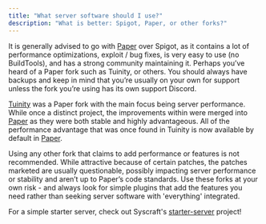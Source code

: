 ```yaml
---
title: "What server software should I use?"
description: "What is better: Spigot, Paper, or other forks?"
---
```


It is generally advised to go with [Paper](https://papermc.io/) over Spigot, as it contains a lot of performance optimizations, exploit / bug fixes, is very easy to use (no BuildTools), and has a strong community maintaining it. Perhaps you’ve heard of a Paper fork such as Tuinity, or others. You should always have backups and keep in mind that you’re usually on your own for support unless the fork you’re using has its own support Discord.

[Tuinity](https://github.com/Spottedleaf/Tuinity) was a Paper fork with the main focus being server performance. While once a distinct project, the improvements within were merged into [Paper](https://papermc.io/) as they were both stable and highly advantageous. All of the performance advantage that was once found in Tuinity is now available by default in [Paper](https://papermc.io/).

Using any other fork that claims to add performance or features is not recommended. While attractive because of certain patches, the patches marketed are usually questionable, possibly impacting server performance or stability and aren’t up to Paper’s code standards. Use these forks at your own risk - and always look for simple plugins that add the features you need rather than seeking server software with 'everything' integrated. 

For a simple starter server, check out Syscraft's [starter-server](https://github.com/syscraft-mc/starter-server) project!